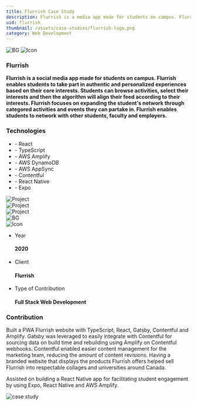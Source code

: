 ---
title: Flurrish Case Study
description: Flurrish is a media app made for students on campus. Flurrish enables students to take part in authentic and personalized experiences based on their core interests.
uid: flurrish
thumbnail: /assets/case-studies/flurrish-logo.png
category: Web Development
---

<PortfolioHeader media="/assets/case-studies/flurrish-logo.svg" />

<div className="container">
  <div data-aos="zoom-in">
    <div class="d-flex project-infos-wrap shadow-box mb-24">
      <img src="/assets/bg1.png" alt="BG" class="bg-img" />
      <img src="/assets/icons/icon2-2.png" alt="Icon" />
      <div class="project-details-info flex-1">
        <h3>Flurrish</h3>
        <p>
          <b>
            Flurrish is a social media app made for students on campus. Flurrish
            enables students to take part in authentic and personalized
            experiences based on their core interests. Students can browse
            activities, select their interests and then the algorithm will align
            their feed according to their interests. Flurrish focuses on
            expanding the student's network through categored activities and
            events they can partake in. Flurrish enables students to network
            with other students, faculty and employers.
          </b>
        </p>
      </div>
      <div class="project-details-info flex-1">
        <h3>Technologies</h3>
        <ul>
          <li>- React</li>
          <li>- TypeScript</li>
          <li>- AWS Amplify</li>
          <li>- AWS DynamoDB</li>
          <li>- AWS AppSync</li>
          <li>- Contentful</li>
          <li>- React Native</li>
          <li>- Expo</li>
        </ul>
      </div>
    </div>
  </div>
  <div class="project-details-2-img mb-24" data-aos="zoom-in">
    <img src="/assets/case-studies/flurrish-banner-1.png" alt="Project" />
  </div>
  <div class="row mb-24">
    <div class="col-md-6" data-aos="zoom-in">
      <div class="project-details-3-img">
        <img
          src="/assets/case-studies/flurrish-thumbnail-1.png"
          alt="Project"
        />
      </div>
    </div>
    <div class="col-md-6" data-aos="zoom-in">
      <div class="project-details-3-img">
        <img
          src="/assets/case-studies/flurrish-thumbnail-2.png"
          alt="Project"
        />
      </div>
    </div>
  </div>
  <div data-aos="zoom-in">
    <div class="project-about-2 d-flex shadow-box mb-24">
      <img src="/assets/bg1.png" alt="BG" class="bg-img" />
      <div class="left-details">
        <img src="/assets/icons/icon3-2.png" alt="Icon" />
        <ul>
          <li>
            <p>Year</p>
            <h4>2020</h4>
          </li>
          <li>
            <p>Client</p>
            <h4>Flurrish</h4>
          </li>
          <li>
            <p>Type of Contribution</p>
            <h4>Full Stack Web Development</h4>
          </li>
        </ul>
      </div>
      <div class="right-details">
        <h3>Contribution</h3>
        <p>
          Built a PWA Flurrish website with TypeScript, React, Gatsby,
          Contentful and Amplify. Gatsby was leveraged to easily integrate with
          Contentful for sourcing data on build time and rebuilding using
          Amplify on Contentful webhooks. Contentful enabled easier content
          management for the marketing team, reducing the amount of content
          revisions. Having a branded website that displays the products
          Flurrish offers helped sell Flurrish into respectable collages and
          universities around Canada.
        </p>
        <p>
          Assisted on building a React Native app for facilitating student
          engagement by using Expo, React Native and AWS Amplify.
        </p>
      </div>
    </div>
  </div>
</div>

<div className="project-details-img" data-aos="zoom-in">
  <img src="/assets/case-studies/flurrish-banner-2.png" alt="case study" />
</div>

<PortfolioFooter />

